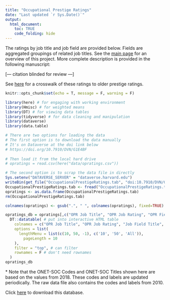 ```yaml
---
title: "Occupational Prestige Ratings"
date: "Last updated `r Sys.Date()`"
output: 
  html_document:
    toc: TRUE
    code_folding: hide
---
```


The ratings by job title and job field are provided below. Fields are aggregated groupings of related job titles. See the [main page](https://occupational-prestige.github.io/opratings/index.html) for an overview of this project. More complete description is provided in the following manuscript:

[--- citation blinded for review ---]
<!-- 
<font size="2">Hughes, B. T., Srivastava, S., Leszko, M., & Condon, D. M. (under review). Occupational Prestige: The Status Component of Socioeconomic Status. *Journal of Personality and Social Psychology*.</font>
ALSO!!!
in _site.yml, replace:
https://github.com/
with:
https://github.com/occupational-prestige/opratings
and:
https://psyarxiv.com
with:
https://psyarxiv.com/6qgxv/
AND DON'T FORGET TO UPDATE THE OTHER PAGES WITH THE CORRECT CITATION INFO AND LINKS.

-->


See [here](https://occupational-prestige.github.io/opratings/opcrosswalk.html) for a crosswalk of these ratings to older prestige ratings.

```r
knitr::opts_chunk$set(echo = T, message = F, warning = F)
```

```r
library(here) # for engaging with working environment
library(Hmisc) # for weighted means
library(DT) # for viewing data tables
library(tidyverse) # for data cleaning and manipulation
library(dataverse)
library(data.table)

# There are two options for loading the data
# The first option is to download the data manually
# It's on Dataverse at the doi link below
# https://doi.org/10.7910/DVN/G1E4BF
 
# Then load it from the local hard drive
# opratings = read.csv(here("data/opratings.csv"))

# The second option is to scrap the data file in directly
Sys.setenv("DATAVERSE_SERVER" = "dataverse.harvard.edu")
writeBin(get_file("OccupationalPrestigeRatings.tab", "doi:10.7910/DVN/G1E4BF"), "OccupationalPrestigeRatings.tab")
OccupationalPrestigeRatings.tab <- fread("OccupationalPrestigeRatings.tab", na.strings=getOption("<NA>","NA"))
opratings <- as.data.frame(OccupationalPrestigeRatings.tab)
rm(OccupationalPrestigeRatings.tab)

```

```r
colnames(opratings) <- gsub(".", " ", colnames(opratings), fixed=TRUE)

opratings_db = opratings[,c("OPR Job Title", "OPR Job Rating", "OPR Field Title", "OPR Field Rating", "ONET SOC 2018 Code", "ONET SOC 2018 Title")] %>%
  DT::datatable( # put into interactive HTML table
    colnames = c("OPR Job Title", "OPR Job Rating", "Job Field Title", "Avg Field Rating", "ONET-SOC Code*", "ONET-SOC Title*"), #colnames
    options = list(
      lengthMenu = list(c(10, 50, -1), c('10', '50', 'All')),
        pageLength = 10
    ),
    filter = "top", # can filter
    rownames = F # don't need rownames
  )
opratings_db
```

\* Note that the ONET-SOC Codes and ONET-SOC Titles shown here are based on the values from 2018. These codes and labels are updated periodically. The raw data file also contains the codes and labels from 2010.

Click [here](https://doi.org/10.7910/DVN/G1E4BF) to download this database.

